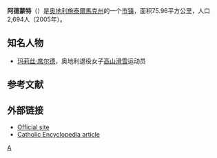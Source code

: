 {{noteTA
|G1=奥地利地名
}}
{{Infobox Austria municipality
|district=[[利岑县|利岑县]]
}}
'''阿德蒙特'''（{{lang-de|Admont}}）是[[奥地利|奥地利]][[施泰爾馬克州|施泰爾馬克州]]的一个[[市镇_(奥地利)|市镇]]，面积75.96平方公里，人口2,694人（2005年）。

== 知名人物 ==
* [[玛莉丝·席尔德|玛莉丝·席尔德]]，奥地利退役女子[[高山滑雪|高山滑雪]]运动员

== 参考文献 ==
{{Reflist}}

==外部链接==
* [http://www.admont.at Official site] {{Wayback|url=http://www.admont.at/ |date=20210506120640 }}
* [http://www.newadvent.org/cathen/01145a.htm Catholic Encyclopedia article] {{Wayback|url=http://www.newadvent.org/cathen/01145a.htm |date=20210508085038 }}

{{Authority control}}
[[Category:施泰尔马克州市镇|A]]
